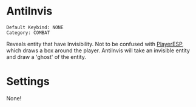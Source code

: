 # AntiInvis

```
Default Keybind: NONE
Category: COMBAT
```

Reveals entity that have Invisibility. Not to be confused with [PlayerESP](http://aobaclient.com/wiki/hacks/playeresp), which draws a box around the player.
AntiInvis will take an invisible entity and draw a 'ghost' of the entity.

# Settings
None!